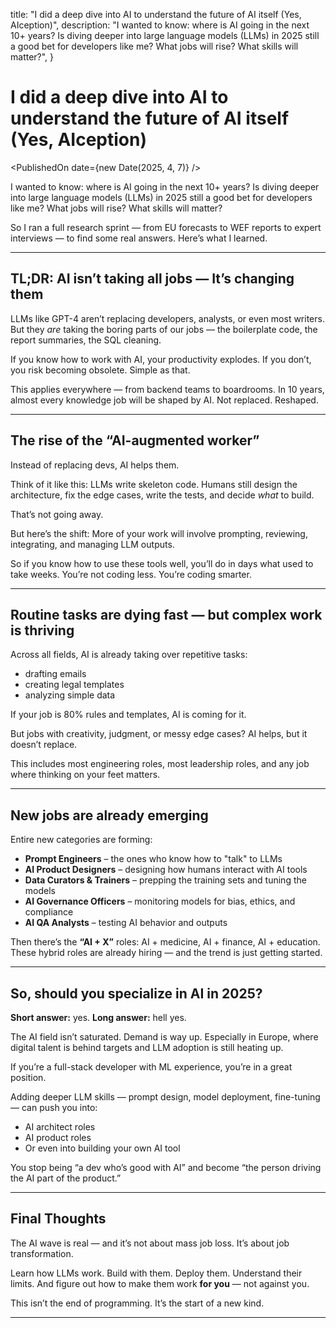   title: "I did a deep dive into AI to understand the future of AI itself (Yes, AIception)",
  description:
    "I wanted to know: where is AI going in the next 10+ years? Is diving deeper into large language models (LLMs) in 2025 still a good bet for developers like me? What jobs will rise? What skills will matter?",
}


# I did a deep dive into AI to understand the future of AI itself (Yes, AIception)

<PublishedOn date={new Date(2025, 4, 7)} />

<Cover src="/ai-job-trends-2035-aiception.jpg" alt="" caption="" />

I wanted to know: where is AI going in the next 10+ years?
Is diving deeper into large language models (LLMs) in 2025 still a good bet for developers like me?
What jobs will rise? What skills will matter?

So I ran a full research sprint — from EU forecasts to WEF reports to expert interviews — to find some real answers.
Here’s what I learned.

---

## TL;DR: AI isn’t taking all jobs — It’s changing them

LLMs like GPT-4 aren’t replacing developers, analysts, or even most writers.
But they *are* taking the boring parts of our jobs — the boilerplate code, the report summaries, the SQL cleaning.

If you know how to work with AI, your productivity explodes.
If you don’t, you risk becoming obsolete. Simple as that.

This applies everywhere — from backend teams to boardrooms.
In 10 years, almost every knowledge job will be shaped by AI.
Not replaced. Reshaped.

---

## The rise of the “AI-augmented worker”

Instead of replacing devs, AI helps them.

Think of it like this:
LLMs write skeleton code. Humans still design the architecture, fix the edge cases, write the tests, and decide *what* to build.

That’s not going away.

But here’s the shift:
More of your work will involve prompting, reviewing, integrating, and managing LLM outputs.

So if you know how to use these tools well, you’ll do in days what used to take weeks.
You’re not coding less. You’re coding smarter.

---

## Routine tasks are dying fast — but complex work is thriving

Across all fields, AI is already taking over repetitive tasks:
- drafting emails
- creating legal templates
- analyzing simple data

If your job is 80% rules and templates, AI is coming for it.

But jobs with creativity, judgment, or messy edge cases?
AI helps, but it doesn’t replace.

This includes most engineering roles, most leadership roles, and any job where thinking on your feet matters.

---

## New jobs are already emerging

Entire new categories are forming:

- **Prompt Engineers** – the ones who know how to "talk" to LLMs
- **AI Product Designers** – designing how humans interact with AI tools
- **Data Curators & Trainers** – prepping the training sets and tuning the models
- **AI Governance Officers** – monitoring models for bias, ethics, and compliance
- **AI QA Analysts** – testing AI behavior and outputs

Then there’s the **“AI + X”** roles: AI + medicine, AI + finance, AI + education.
These hybrid roles are already hiring — and the trend is just getting started.

---

## So, should you specialize in AI in 2025?

**Short answer:** yes.
**Long answer:** hell yes.

The AI field isn’t saturated.
Demand is way up.
Especially in Europe, where digital talent is behind targets and LLM adoption is still heating up.

If you’re a full-stack developer with ML experience, you’re in a great position.

Adding deeper LLM skills — prompt design, model deployment, fine-tuning — can push you into:
- AI architect roles
- AI product roles
- Or even into building your own AI tool

You stop being “a dev who’s good with AI” and become “the person driving the AI part of the product.”

---

## Final Thoughts

The AI wave is real — and it’s not about mass job loss.
It’s about job transformation.

Learn how LLMs work.
Build with them.
Deploy them.
Understand their limits.
And figure out how to make them work **for you** — not against you.

This isn’t the end of programming.
It’s the start of a new kind.

---


